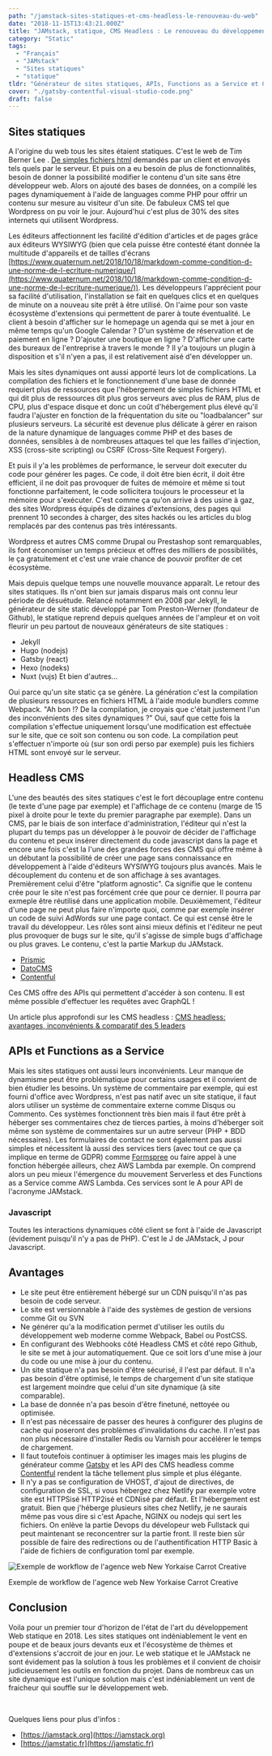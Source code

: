 ```yaml
---
path: "/jamstack-sites-statiques-et-cms-headless-le-renouveau-du-web"
date: "2018-11-15T13:43:21.000Z"
title: "JAMstack, statique, CMS Headless : Le renouveau du développement web"
category: "Static"
tags: 
  - "Français"
  - "JAMstack"
  - "Sites statiques"
  - "statique"
tldr: "Générateur de sites statiques, APIs, Functions as a Service et CMS sans tête, voici les acteurs d'un mouvement qui révolutionne le développement web"
cover: "./gatsby-contentful-visual-studio-code.png"
draft: false
---
```


## Sites statiques

A l'origine du web tous les sites étaient statiques. C'est le web de Tim Berner Lee . [De simples fichiers html](http://info.cern.ch/hypertext/WWW/TheProject.html) demandés par un client et envoyés tels quels par le serveur. Et puis on a eu besoin de plus de fonctionnalités, besoin de donner la possibilité modifier le contenu d'un site sans être développeur web. Alors on ajouté des bases de données, on a compilé les pages dynamiquement à l'aide de languages comme PHP pour offrir un contenu sur mesure au visiteur d'un site. De fabuleux CMS tel que Wordpress on pu voir le jour. Aujourd'hui c'est plus de 30% des sites internets qui utilisent Wordpress.

Les éditeurs affectionnent les facilité d'édition d'articles et de pages grâce aux éditeurs WYSIWYG (bien que cela puisse être contesté étant donnée la multitude d'appareils et de tailles d'écrans [https://www.quaternum.net/2018/10/18/markdown-comme-condition-d-une-norme-de-l-ecriture-numerique/](https://www.quaternum.net/2018/10/18/markdown-comme-condition-d-une-norme-de-l-ecriture-numerique/)). Les développeurs l'apprécient pour sa facilité d'utilisation, l'installation se fait en quelques clics et en quelques de minute on a nouveau site prêt à être utilisé. On l'aime pour son vaste écosystème d'extensions qui permettent de parer à toute éventualité. Le client à besoin d'afficher sur le homepage un agenda qui se met à jour en même temps qu'un Google Calendar ? D'un système de réservation et de paiement en ligne ? D'ajouter une boutique en ligne ? D'afficher une carte des bureaux de l'entreprise à travers le monde ? Il y'a toujours un plugin à disposition et s'il n'yen a pas, il est relativement aisé d'en développer un.

Mais les sites dynamiques ont aussi apporté leurs lot de complications. La compilation des fichiers et le fonctionnement d'une base de donnée requiert plus de ressources que l'hébergement de simples fichiers HTML et qui dit plus de ressources dit plus gros serveurs avec plus de RAM, plus de CPU, plus d'espace disque et donc un coût d'hébergement plus élevé qu'il faudra l'ajuster en fonction de la fréquentation du site ou "loadbalancer" sur plusieurs serveurs. La sécurité est devenue plus délicate à gérer en raison de la nature dynamique de languages comme PHP et des bases de données, sensibles à de nombreuses attaques tel que les failles d'injection, XSS (cross-site scripting) ou CSRF (Cross-Site Request Forgery).

Et puis il y'a les problèmes de performance, le serveur doit executer du code pour générer les pages. Ce code, il doit être bien écrit, il doit être efficient, il ne doit pas provoquer de fuites de mémoire et même si tout fonctionne parfaitement, le code sollicitera toujours le processeur et la mémoire pour s'exécuter. C'est comme ça qu'on arrive à des usine à gaz, des sites Wordpress équipés de dizaines d'extensions, des pages qui prennent 10 secondes à charger, des sites hackés ou les articles du blog remplacés par des contenus pas très intéressants.

Wordpress et autres CMS comme Drupal ou Prestashop sont remarquables, ils font économiser un temps précieux et offres des milliers de possibilités, le ça gratuitement et c'est une vraie chance de pouvoir profiter de cet écosystème.

Mais depuis quelque temps une nouvelle mouvance apparaît. Le retour des sites statiques. Ils n'ont bien sur jamais disparus mais ont connu leur période de désuétude. Relancé notamment en 2008 par Jekyll, le générateur de site static développé par Tom Preston-Werner (fondateur de Github), le statique reprend depuis quelques années de l'ampleur et on voit fleurir un peu partout de nouveaux générateurs de site statiques :

- Jekyll
- Hugo (nodejs)
- Gatsby (react)
- Hexo (nodeks)
- Nuxt (vujs) Et bien d'autres...

Oui parce qu'un site static ça se génère. La génération c'est la compilation de plusieurs ressources en fichiers HTML à l'aide module bundlers comme Webpack. "Ah bon !? De la compilation, je croyais que c'était justement l'un des inconvénients des sites dynamiques ?" Oui, sauf que cette fois la compilation s'effectue uniquement lorsqu'une modification est effectuée sur le site, que ce soit son contenu ou son code. La compilation peut s'effectuer n'importe où (sur son ordi perso par exemple) puis les fichiers HTML sont envoyé sur le serveur.

## Headless CMS

L'une des beautés des sites statiques c'est le fort découplage entre contenu (le texte d'une page par exemple) et l'affichage de ce contenu (marge de 15 pixel à droite pour le texte du premier paragraphe par exemple). Dans un CMS, par le biais de son interface d'administration, l'éditeur qui n'est la plupart du temps pas un développer à le pouvoir de décider de l'affichage du contenu et peux insérer directement du code javascript dans la page et encore une fois c'est la l'une des grandes forces des CMS qui offre même à un débutant la possibilité de créer une page sans connaissance en développement à l'aide d'éditeurs WYSIWYG toujours plus avancés. Mais le découplement du contenu et de son affichage à ses avantages. Premièrement celui d'être "platform agnostic". Ca signifie que le contenu crée pour le site n'est pas forcément crée que pour ce dernier. Il pourra par exmeple être réutilisé dans une application mobile. Deuxièmement, l'éditeur d'une page ne peut plus faire n'importe quoi, comme par exemple insérer un code de suivi AdWords sur une page contact. Ce qui est censé être le travail du développeur. Les rôles sont ainsi mieux définis et l'éditeur ne peut plus provoquer de bugs sur le site, qu'il s'agisse de simple bugs d'affichage ou plus graves. Le contenu, c'est la partie Markup du JAMstack.

- [Prismic](https://prismic.io/)
- [DatoCMS](https://www.datocms.com)
- [Contentful](https://www.contentful.com)

Ces CMS offre des APIs qui permettent d'accéder à son contenu. Il est même possible d'effectuer les requêtes avec GraphQL !

Un article plus approfondi sur les CMS headless : [CMS headless: avantages, inconvénients & comparatif des 5 leaders](/cms-headless-avantages-inconvenients-comparatif-des-5-leaders)

## APIs et Functions as a Service

Mais les sites statiques ont aussi leurs inconvénients. Leur manque de dynamisme peut être problématique pour certains usages et il convient de bien étudier les besoins. Un système de commentaire par exemple, qui est fourni d'office avec Wordpress, n'est pas natif avec un site statique, il faut alors utiliser un système de commentaire externe comme Disqus ou Commento. Ces systèmes fonctionnent très bien mais il faut être prêt à héberger ses commentaires chez de tierces parties, à moins d'héberger soit même son système de commentaires sur un autre serveur (PHP + BDD nécessaires). Les formulaires de contact ne sont également pas aussi simples et nécessitent là aussi des services tiers (avec tout ce que ça implique en terme de GDPR) comme [Formspree](https://formspree.io) ou faire appel à une fonction hébergée ailleurs, chez AWS Lambda par exemple. On comprend alors un peu mieux l'émergence du mouvement Serverless et des Functions as a Service comme AWS Lambda. Ces services sont le A pour API de l'acronyme JAMstack.

### Javascript

Toutes les interactions dynamiques côté client se font à l'aide de Javascript (évidement puisqu'il n'y a pas de PHP). C'est le J de JAMstack, J pour Javascript.

## Avantages

- Le site peut être entièrement hébergé sur un CDN puisqu'il n'as pas besoin de code serveur.
- Le site est versionnable à l'aide des systèmes de gestion de versions comme Git ou SVN
- Ne générer qu'a la modification permet d'utiliser les outils du développement web moderne comme Webpack, Babel ou PostCSS.
- En configurant des Webhooks côté Headless CMS et côté repo Github, le site se met à jour automatiquement. Que ce soit lors d'une mise à jour du code ou une mise à jour du contenu.
- Un site statique n'a pas besoin d'être sécurisé, il l'est par défaut. Il n'a pas besoin d'être optimisé, le temps de chargement d'un site statique est largement moindre que celui d'un site dynamique (à site comparable).
- La base de donnée n'a pas besoin d'être finetuné, nettoyée ou optimisée.
- Il n'est pas nécessaire de passer des heures à configurer des plugins de cache qui poseront des problèmes d'invalidations du cache. Il n'est pas non plus nécessaire d'installer Redis ou Varnish pour accélérer le temps de chargement.
- Il faut toutefois continuer à optimiser les images mais les plugins de générateur comme [Gatsby](/gatsby-le-generateur-de-site-statique-base-sur-react-et-graphql) et les API des CMS headless comme [Contentful](https://www.contentful.com/developers/docs/references/images-api/) rendent la tâche tellement plus simple et plus élégante.
- Il n'y a pas se configuration de VHOST, d'ajout de directives, de configuration de SSL, si vous hébergez chez Netlify par exemple votre site est HTTPSisé HTTP2isé et CDNisé par défaut. Et l'hébergement est gratuit. Bien que j'héberge plusieurs sites chez Netlify, je ne saurais même pas vous dire si c'est Apache, NGINX ou nodejs qui sert les fichiers. On enlève la partie Devops du dévelopeur web Fullstack qui peut maintenant se reconcentrer sur la partie front. Il reste bien sûr possible de faire des redirections ou de l'authentification HTTP Basic à l'aide de fichiers de configuration toml par exemple.

![Exemple de workflow de l'agence web New Yorkaise Carrot Creative](./workflow-contentful-static.png) 
<figcaption>Exemple de workflow de l'agence web New Yorkaise Carrot Creative</figcaption>

## Conclusion

Voila pour un premier tour d'horizon de l'état de l'art du développement Web statique en 2018. Les sites statiques ont indéniablement le vent en poupe et de beaux jours devants eux et l'écosystème de thèmes et d'extensions s'accroit de jour en jour. Le web statique et le JAMstack ne sont évidement pas la solution à tous les problèmes et il convient de choisir judicieusement les outils en fonction du projet. Dans de nombreux cas un site dynamique est l'unique solution mais c'est indéniablement un vent de fraicheur qui souffle sur le développement web.

 

Quelques liens pour plus d'infos :

- [https://jamstack.org](https://jamstack.org)
- [https://jamstatic.fr](https://jamstatic.fr)
